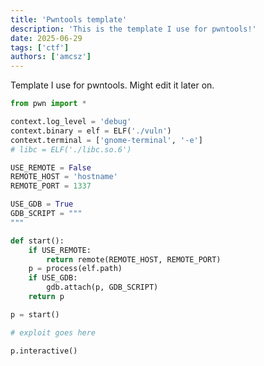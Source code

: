 ```yaml
---
title: 'Pwntools template'
description: 'This is the template I use for pwntools!'
date: 2025-06-29
tags: ['ctf']
authors: ['amcsz']
---
```


Template I use for pwntools. Might edit it later on.

```python
from pwn import *

context.log_level = 'debug'
context.binary = elf = ELF('./vuln')
context.terminal = ['gnome-terminal', '-e']
# libc = ELF('./libc.so.6')

USE_REMOTE = False
REMOTE_HOST = 'hostname'
REMOTE_PORT = 1337

USE_GDB = True
GDB_SCRIPT = """
"""

def start():
    if USE_REMOTE:
        return remote(REMOTE_HOST, REMOTE_PORT)
    p = process(elf.path)
    if USE_GDB:
        gdb.attach(p, GDB_SCRIPT)
    return p

p = start()

# exploit goes here

p.interactive()
```
